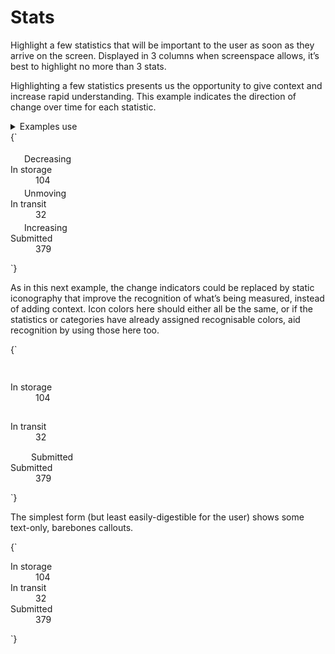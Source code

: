 
<Meta title="UI/Data/Stats" />

# Stats

Highlight a few statistics that will be important to the user as soon as they arrive on the screen. Displayed in 3 columns when screenspace allows, it’s best to highlight no more than 3 stats.

Highlighting a few statistics presents us the opportunity to give context and increase rapid understanding. This example indicates the direction of change over time for each statistic.

<details class="u-margin-xl--y">
  <summary class="u-h4 u-font--medium">Examples use</summary>
  <ul>
    <li><a href="/docs/atoms-badge--badge">a-badge</a></li>
    <li><a href="/docs/utilities-color--gray-50">u-fg</a></li>
    <li><a href="/docs/utilities-flex--flex">u-flex</a></li>
    <li><a href="/docs/utilities-font--font-medium">u-font</a></li>
    <li><a href="/docs/utilities-gap--u-gap-m">u-gap</a></li>
    <li><a href="/docs/utilities-grid--u-grid">u-grid</a></li>
    <li><a href="/docs/atoms-icon--icon">a-icon</a></li>
    <li><a href="/docs/utilities-typography--typography">u-h6</a></li>
    <li><a href="/docs/utilities-box-alignment--items-center">u-items-center</a></li>
    <li><a href="/docs/utilities-line-height--u-line-height-min">u-line-height</a></li>
    <li><a href="/docs/utilities-margin--margin-m">u-margin</a></li>
    <li><a href="/docs/utilities-padding--padding-m">u-padding</a></li>
    <li><a href="/docs/utilities-sr-only--sr-only">u-sr-only</a></li>
  </ul>
</details>

<Canvas>
  <Story name="Stats (with change indicators)">
    {`
      <div class="a-content">
        <dl class="u-grid u-grid--3-col@m u-gap-m">
          <div class="a-card u-flex u-items-center">
            <div class="u-flex--shrink-0 u-margin-s--right">
              <div class="a-badge a-badge--danger u-padding-l">
                <svg width="18" height="18" class="a-icon a-icon--l" aria-hidden="true" focusable="false" xmlns="http://www.w3.org/2000/svg" viewBox="0 0 100 100">
                  <use xlink:href="${icons}#icon-caret-down"></use>
                </svg>
                <span class="u-sr-only">Decreasing</span>
              </div>
            </div>
            <div>
              <dt class="u-font--medium u-h6 u-fg--gray-50">In storage</dt>
              <dd class="u-h2 u-font--bold u-line-height--min">104</dd>
            </div>
          </div>
          <div class="a-card u-flex u-items-center">
            <div class="u-flex--shrink-0 u-margin-s--right">
              <div class="a-badge a-badge--gray u-padding-l">
                <svg width="18" height="18" class="a-icon a-icon--l" aria-hidden="true" focusable="false" xmlns="http://www.w3.org/2000/svg" viewBox="0 0 100 100">
                  <use xlink:href="${icons}#icon-caret-right"></use>
                </svg>
                <span class="u-sr-only">Unmoving</span>
              </div>
            </div>
            <div>
              <dt class="u-font--medium u-h6 u-fg--gray-50">In transit</dt>
              <dd class="u-h2 u-font--bold u-line-height--min">32</dd>
            </div>
          </div>
          <div class="a-card u-flex u-items-center">
            <div class="u-flex--shrink-0 u-margin-s--right">
              <div class="a-badge a-badge--positive u-padding-l">
                <svg width="18" height="18" class="a-icon a-icon--l" aria-hidden="true" focusable="false" xmlns="http://www.w3.org/2000/svg" viewBox="0 0 100 100">
                  <use xlink:href="${icons}#icon-caret-up"></use>
                </svg>
                <span class="u-sr-only">Increasing</span>
              </div>
            </div>
            <div>
              <dt class="u-font--medium u-h6 u-fg--gray-50">Submitted</dt>
              <dd class="u-h2 u-font--bold u-line-height--min">379</dd>
            </div>
          </div>
        </dl>
      </div>
    `}
  </Story>
</Canvas>

As in this next example, the change indicators could be replaced by static iconography that improve the recognition of what’s being measured, instead of adding context. Icon colors here should either all be the same, or if the statistics or categories have already assigned recognisable colors, aid recognition by using those here too.

<Canvas>
  <Story name="Stats (with iconography)">
    {`
      <div class="a-content">
        <dl class="u-grid u-grid--3-col@m u-gap-m">
          <div class="a-card u-flex u-items-center">
            <div class="u-flex--shrink-0 u-margin-s--right">
              <div class="a-badge a-badge--danger u-padding-m">
                <svg width="29" height="29" class="a-icon a-icon--xl" aria-hidden="true" focusable="false" xmlns="http://www.w3.org/2000/svg" viewBox="0 0 100 100">
                  <use xlink:href="${icons}#icon-storage"></use>
                </svg>
              </div>
            </div>
            <div>
              <dt class="u-font--medium u-h6 u-fg--gray-50">In storage</dt>
              <dd class="u-h2 u-font--bold u-line-height--min">104</dd>
            </div>
          </div>
          <div class="a-card u-flex u-items-center">
            <div class="u-flex--shrink-0 u-margin-s--right">
              <div class="a-badge a-badge--gray u-padding-m">
                <svg width="29" height="29" class="a-icon a-icon--xl" aria-hidden="true" focusable="false" xmlns="http://www.w3.org/2000/svg" viewBox="0 0 100 100">
                  <use xlink:href="${icons}#icon-transit"></use>
                </svg>
              </div>
            </div>
            <div>
              <dt class="u-font--medium u-h6 u-fg--gray-50">In transit</dt>
              <dd class="u-h2 u-font--bold u-line-height--min">32</dd>
            </div>
          </div>
          <div class="a-card u-flex u-items-center">
            <div class="u-flex--shrink-0 u-margin-s--right">
              <div class="a-badge a-badge--positive u-padding-m">
                <svg width="29" height="29" class="a-icon a-icon--xl" aria-hidden="true" focusable="false" xmlns="http://www.w3.org/2000/svg" viewBox="0 0 100 100">
                  <use xlink:href="${icons}#icon-inbox"></use>
                </svg>
                <span class="u-sr-only">Submitted</span>
              </div>
            </div>
            <div>
              <dt class="u-font--medium u-h6 u-fg--gray-50">Submitted</dt>
              <dd class="u-h2 u-font--bold u-line-height--min">379</dd>
            </div>
          </div>
        </dl>
      </div>
    `}
  </Story>
</Canvas>

The simplest form (but least easily-digestible for the user) shows some text-only, barebones callouts.

<Canvas isColumn>
  <Story name="Stats (simple)">
    {`
      <div class="a-content">
        <dl class="u-grid u-grid--3-col@m u-gap-m">
          <div class="a-card">
            <dt class="u-font--medium u-h6 u-fg--gray-50">In storage</dt>
            <dd class="u-h2 u-font--bold u-line-height--min">104</dd>
          </div>
          <div class="a-card">
            <dt class="u-font--medium u-h6 u-fg--gray-50">In transit</dt>
            <dd class="u-h2 u-font--bold u-line-height--min">32</dd>
          </div>
          <div class="a-card">
            <dt class="u-font--medium u-h6 u-fg--gray-50">Submitted</dt>
            <dd class="u-h2 u-font--bold u-line-height--min">379</dd>
          </div>
        </dl>
      </div>
    `}
  </Story>
</Canvas>
